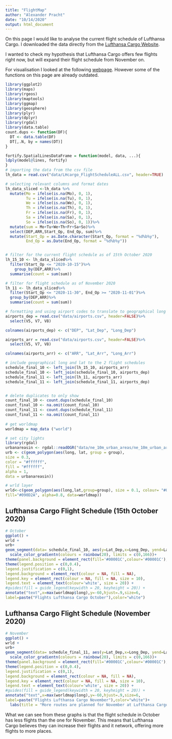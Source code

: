 ```yaml
---
title: "FlightMap"
author: "Alexander Pracht"
date: "10/14/2020"
output: html_document
---
```

On this page I would like to analyse the current flight schedule of Lufthansa Cargo. I downloaded the data directly from the [Lufthansa Cargo Website](https://lufthansa-cargo.com/network/schedule-routings).

I wanted to check my hypothesis that Lufthansa Cargo offers few flights right now, but will expand their flight schedule from November on.

For visualisation I looked at the following [webpage](https://weiminwang.blog/2015/06/24/use-r-to-plot-flight-routes-on-a-fancy-world-background/).
However some of the functions on this page are already outdated.

```r
library(ggplot2)
library(maps)
library(rgeos)
library(maptools)
library(ggmap)
library(geosphere)
library(plyr)
library(dplyr)
library(rgdal)
library(data.table)
count.dups <- function(DF){
  DT <- data.table(DF)
  DT[,.N, by = names(DT)]
}

fortify.SpatialLinesDataFrame = function(model, data, ...){
ldply(model@lines, fortify)
}
# importing the data from the csv file
lh_data = read.csv("data/LHcargo_FlightScheduleALL.csv", header=TRUE)

# selecting relevant columns and format dates
lh_data_sliced <-lh_data %>%
  mutate(Mo = ifelse(is.na(Mo), 0, 1),
         Tu = ifelse(is.na(Tu), 0, 1),
         We = ifelse(is.na(We), 0, 1),
         Th = ifelse(is.na(Th), 0, 1),
         Fr = ifelse(is.na(Fr), 0, 1),
         Sa = ifelse(is.na(Sa), 0, 1),
         So = ifelse(is.na(So), 0, 1))%>%
  mutate(sum = Mo+Tu+We+Th+Fr+Sa+So)%>%
  select(DEP,ARR,Start_Op, End_Op, sum)%>%
  mutate(Start_Op = as.Date.character(Start_Op, format = "%d%b%y"), 
         End_Op = as.Date(End_Op, format = "%d%b%y"))


# filter for the current flight schedule as of 15th October 2020
lh_15_10 <- lh_data_sliced%>%
  filter(Start_Op <= "2020-10-15")%>%
    group_by(DEP,ARR)%>%
  summarise(count = sum(sum))

# filter for flight schedule as of November 2020
lh_11 <- lh_data_sliced%>%
  filter(Start_Op <= "2020-11-30", End_Op >= "2020-11-01")%>%
  group_by(DEP,ARR)%>%
  summarise(count = sum(sum))

# formatting and using airport codes to translate to geographical long and lat
airports_dep = read.csv("data/airports.csv", header=FALSE)%>%
  select(V5, V7, V8)

colnames(airports_dep) <- c("DEP", "Lat_Dep", "Long_Dep")

airports_arr = read.csv("data/airports.csv", header=FALSE)%>%
  select(V5, V7, V8)

colnames(airports_arr) <- c("ARR", "Lat_Arr", "Long_Arr")

# include geographical long and lat to the 2 flight schedules
schedule_final_10 <- left_join(lh_15_10, airports_arr)
schedule_final_10 <- left_join(schedule_final_10, airports_dep)
schedule_final_11 <- left_join(lh_11, airports_arr)
schedule_final_11 <- left_join(schedule_final_11, airports_dep)


# delete duplicates to only show 
count_final_10 <- count.dups(schedule_final_10)
count_final_10 <- na.omit(count_final_10)
count_final_11 <- count.dups(schedule_final_11)
count_final_11 <- na.omit(count_final_11)
 
# get worldmap
worldmap = map_data ("world")

# set city lights
library(rgdal) 
urbanareasin <- rgdal::readOGR("data/ne_10m_urban_areas/ne_10m_urban_areas.shp")
urb <- c(geom_polygon(aes(long, lat, group = group),
size = 0.3,
color = "#ffffff",
fill = "#ffffff",
alpha = 1,
data = urbanareasin))

# wrld layer
wrld<-c(geom_polygon(aes(long,lat,group=group), size = 0.1, colour= "#090D2A",
fill="#090D2A", alpha=0.8, data=worldmap))
```

## Lufthansa Cargo Flight Schedule (15th October 2020)

```r
# October
ggplot() +
wrld +
urb+
geom_segment(data= schedule_final_10, aes(y=Lat_Dep,x=Long_Dep, yend=Lat_Arr, xend=Long_Arr, colour=count), alpha = 0.3)+ 
  scale_color_gradientn(colours = rainbow(20), limits = c(0,166))+
theme(panel.background = element_rect(fill='#00001C',colour='#00001C'), panel.grid.major = element_blank(), panel.grid.minor = element_blank()) +
theme(legend.position = c(0,0.4),
legend.justification = c(0,1),
legend.background = element_rect(colour = NA, fill = NA),
legend.key = element_rect(colour = NA, fill = NA, size = 10),
legend.text = element_text(colour='white', size = 20)) +
#guides(fill = guide_legend(keywidth = 20, keyheight = 20)) +
annotate("text",x=max(worldmap$long),y=-60,hjust=.9,size=6,
label=paste("Flights Lufthansa Cargo October"),color="white")
```

## Lufthansa Cargo Flight Schedule (November 2020)

```r
# November
ggplot() +
wrld +
urb+
geom_segment(data= schedule_final_11, aes(y=Lat_Dep,x=Long_Dep, yend=Lat_Arr, xend=Long_Arr, colour=count), alpha = 0.3)+ 
  scale_color_gradientn(colours = rainbow(20), limits = c(0,166))+
theme(panel.background = element_rect(fill='#00001C',colour='#00001C'), panel.grid.major = element_blank(), panel.grid.minor = element_blank()) +
theme(legend.position = c(0,0.4),
legend.justification = c(0,1),
legend.background = element_rect(colour = NA, fill = NA),
legend.key = element_rect(colour = NA, fill = NA, size = 10),
legend.text = element_text(colour='white', size = 20)) +
#guides(fill = guide_legend(keywidth = 20, keyheight = 20)) +
annotate("text",x=max(worldmap$long),y=-60,hjust=.9,size=6,
label=paste("Flights Lufthansa Cargo November"),color="white")+
  labs(title = "More routes are planned for November at Lufthansa Cargo", legend = "Number of flights per route")

```

What we can see from these graphs is that the flight schedule in October has less flights than the one for November. This means that Lufthansa Cargo believes they can increase their flights and it network, offering more flights to more places.



